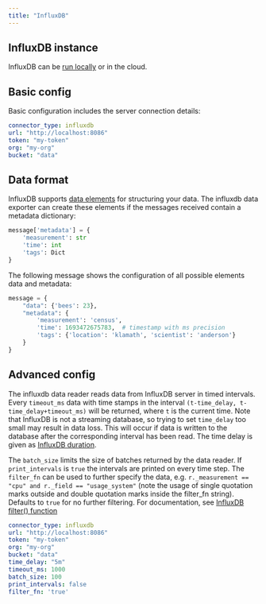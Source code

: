 ```yaml
---
title: "InfluxDB"
---
```


## InfluxDB instance

InfluxDB can be [run locally](https://docs.influxdata.com/influxdb/v2.7/install/) or in the cloud.

## Basic config

Basic configuration includes the server connection details:

```yaml
connector_type: influxdb
url: "http://localhost:8086"
token: "my-token"
org: "my-org"
bucket: "data"
```

## Data format

InfluxDB supports [data elements](https://docs.influxdata.com/influxdb/v2.7/reference/key-concepts/data-elements/) for structuring your data.
The influxdb data exporter can create these elements if the messages received contain a metadata dictionary:

```python
message['metadata'] = {
    'measurement': str
    'time': int
    'tags': Dict
}
```

The following message shows the configuration of all possible elements data and metadata:

```python
message = {
    "data": {'bees': 23},
    "metadata": {
        'measurement': 'census',
        'time': 1693472675783,  # timestamp with ms precision
        'tags': {'location': 'klamath', 'scientist': 'anderson'}
    }
}
```

## Advanced config

The influxdb data reader reads data from InfluxDB server in timed intervals.
Every `timeout_ms` data with time stamps in the interval `(t-time_delay, t-time_delay+timeout_ms)` will be returned, where `t` is the current time.
Note that InfluxDB is not a streaming database, so trying to set `time_delay` too small may result in data loss.
This will occur if data is written to the database after the corresponding interval has been read.
The time delay is given as [InfluxDB duration](https://docs.influxdata.com/flux/v0.x/data-types/basic/duration/).

The `batch_size` limits the size of batches returned by the data reader.
If `print_intervals` is `true` the intervals are printed on every time step.
The `filter_fn` can be used to further specify the data, e.g. `r._measurement == "cpu" and r._field == "usage_system"` (note the usage of single quotation marks outside and double quotation marks inside the filter_fn string).
Defaults to `true` for no further filtering.
For documentation, see [InfluxDB filter() function](https://docs.influxdata.com/flux/v0.x/stdlib/universe/filter/)

```yaml
connector_type: influxdb
url: "http://localhost:8086"
token: "my-token"
org: "my-org"
bucket: "data"
time_delay: "5m"
timeout_ms: 1000
batch_size: 100
print_intervals: false
filter_fn: 'true'
```
